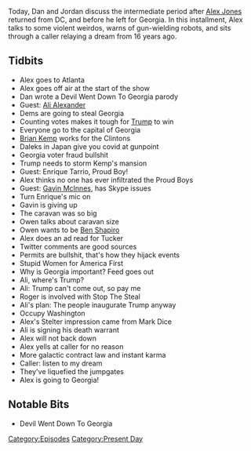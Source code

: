 {{DEFAULTSORT:
    #_EPISODE_0504:November 16-17, 2020
}}{{Episode
    | title             = November 16-17, 2020
    | caption           = Listen to this episode on [https://knowledgefight.libsyn.com/504-november-16-17-2020 Libsyn] [https://open.spotify.com/episode/1JNaa0LbVVhhxewvlgJnzD Spotify], Read the [[Transcript/504: November 16-17, 2020|Unofficial Transcript]]
    | episodeNumber     = 504
    | length            = 01:20:45
    | airDate           = November 20, 2020
    | coverageStartDate = November 16, 2020
    | coverageEndDate   = November 17, 2020
    | episodeType       = [[:Category:Present Day|Present Day]]
    | appearance        = [[Ali Alexander]], [[Brian Kemp]], [[Enrique Tarrio]], [[Gavin McInnes]], [[Owen Shroyer]], [[Ben Shapiro]], [[Tucker Carlson]], [[Roger Stone]], [[Mark Dice]], [[Brian Stelter]]
    | oocDrop           = God acts through math
    | previousEpisode   = [[503: Dan's Cara-Vanity Project Part 2]]
    | nextEpisode       = [[505: November 18, 2020]]
}}

{{Stub}}

Today, Dan and Jordan discuss the intermediate period after [[Alex Jones]] returned from DC, and before he left for Georgia. In this installment, Alex talks to some violent weirdos, warns of gun-wielding robots, and sits through a caller relaying a dream from 16 years ago.

==Tidbits==

*Alex goes to Atlanta
*Alex goes off air at the start of the show
*Dan wrote a Devil Went Down To Georgia parody
*Guest: [[Ali Alexander]]
*Dems are going to steal Georgia
*Counting votes makes it tough for [[Donald Trump|Trump]] to win
*Everyone go to the capital of Georgia
*[[Brian Kemp]] works for the Clintons
*Daleks in Japan give you covid at gunpoint
*Georgia voter fraud bullshit
*Trump needs to storm Kemp's mansion
*Guest: Enrique Tarrio, Proud Boy!
*Alex thinks no one has ever infiltrated the Proud Boys
*Guest: [[Gavin McInnes]], has Skype issues
*Turn Enrique's mic on
*Gavin is giving up
*The caravan was so big
*Owen talks about caravan size
*Owen wants to be [[Ben Shapiro]]
*Alex does an ad read for Tucker
*Twitter comments are good sources
*Permits are bullshit, that's how they hijack events
*Stupid Women for America First
*Why is Georgia important? Feed goes out
*Ali, where's Trump?
*Ali: Trump can't come out, so pay me
*Roger is involved with Stop The Steal
*Ali's plan: The people inaugurate Trump anyway
*Occupy Washington
*Alex's Stelter impression came from Mark Dice
*Ali is signing his death warrant
*Alex will not back down
*Alex yells at caller for no reason
*More galactic contract law and instant karma
*Caller: listen to my dream
*They've liquefied the jumpgates
*Alex is going to Georgia!

==Notable Bits==

*Devil Went Down To Georgia

[[Category:Episodes]]
[[Category:Present Day]]
